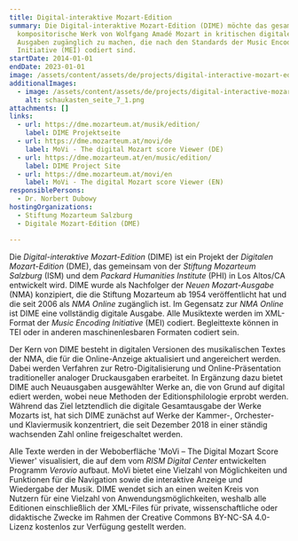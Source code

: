 ```yaml
---
title: Digital-interaktive Mozart-Edition
summary: Die Digital-interaktive Mozart-Edition (DIME) möchte das gesamte
  kompositorische Werk von Wolfgang Amadé Mozart in kritischen digitalen
  Ausgaben zugänglich zu machen, die nach den Standards der Music Encoding
  Initiative (MEI) codiert sind.
startDate: 2014-01-01
endDate: 2023-01-01
image: /assets/content/assets/de/projects/digital-interactive-mozart-edition/dme-musik2.png
additionalImages:
  - image: /assets/content/assets/de/projects/digital-interactive-mozart-edition/additionalImages/schaukasten_seite_7_1.png
    alt: schaukasten_seite_7_1.png
attachments: []
links:
  - url: https://dme.mozarteum.at/musik/edition/
    label: DIME Projektseite
  - url: https://dme.mozarteum.at/movi/de
    label: MoVi - The digital Mozart score Viewer (DE)
  - url: https://dme.mozarteum.at/en/music/edition/
    label: DIME Project Site
  - url: https://dme.mozarteum.at/movi/en
    label: MoVi - The digital Mozart score Viewer (EN)
responsiblePersons:
  - Dr. Norbert Dubowy
hostingOrganizations:
  - Stiftung Mozarteum Salzburg
  - Digitale Mozart-Edition (DME)

---
```

Die _Digital-interaktive Mozart-Edition_ (DIME) ist ein Projekt der _Digitalen Mozart-Edition_ (DME), das gemeinsam von der _Stiftung Mozarteum Salzburg_ (ISM) und dem _Packard Humanities Institute_ (PHI) in Los Altos/CA entwickelt wird. DIME wurde als Nachfolger der _Neuen Mozart-Ausgabe_ (NMA) konzipiert, die die Stiftung Mozarteum ab 1954 veröffentlicht hat und die seit 2006 als _NMA Online_ zugänglich ist. Im Gegensatz zur _NMA Online_ ist DIME eine vollständig digitale Ausgabe. Alle Musiktexte werden im XML-Format der _Music Encoding Initiative_ (MEI) codiert. Begleittexte können in TEI oder in anderen maschinenlesbaren Formaten codiert sein.

Der Kern von DIME besteht in digitalen Versionen des musikalischen Textes der NMA, die für die Online-Anzeige aktualisiert und angereichert werden. Dabei werden Verfahren zur Retro-Digitalisierung und Online-Präsentation traditioneller analoger Druckausgaben erarbeitet. In Ergänzung dazu bietet DIME auch Neuausgaben ausgewählter Werke an, die von Grund auf digital ediert werden, wobei neue Methoden der Editionsphilologie erprobt werden. Während das Ziel letztendlich die digitale Gesamtausgabe der Werke Mozarts ist, hat sich DIME zunächst auf Werke der Kammer-, Orchester- und Klaviermusik konzentriert, die seit Dezember 2018 in einer ständig wachsenden Zahl online freigeschaltet werden.

Alle Texte werden in der Weboberfläche 'MoVi – The Digital Mozart Score Viewer' visualisiert, die auf dem vom _RISM Digital Center_ entwickelten Programm _Verovio_ aufbaut. MoVi bietet eine Vielzahl von Möglichkeiten und Funktionen für die Navigation sowie die interaktive Anzeige und Wiedergabe der Musik. DIME wendet sich an einen weiten Kreis von Nutzern für eine Vielzahl von Anwendungsmöglichkeiten, weshalb alle Editionen einschließlich der XML-Files für private, wissenschaftliche oder didaktische Zwecke im Rahmen der Creative Commons BY-NC-SA 4.0-Lizenz kostenlos zur Verfügung gestellt werden.
